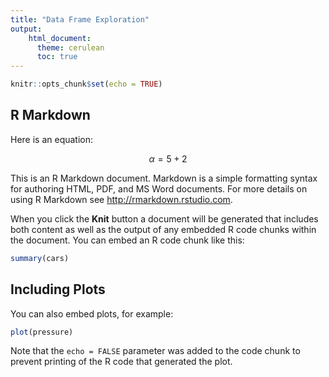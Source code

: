 ```yaml
---
title: "Data Frame Exploration"
output: 
    html_document:
      theme: cerulean
      toc: true
---
```


```r
knitr::opts_chunk$set(echo = TRUE)
```

## R Markdown

Here is an equation:

$$\alpha = 5 + 2$$

This is an R Markdown document. Markdown is a simple formatting syntax for authoring HTML, PDF, and MS Word documents. For more details on using R Markdown see <http://rmarkdown.rstudio.com>.

When you click the **Knit** button a document will be generated that includes both content as well as the output of any embedded R code chunks within the document. You can embed an R code chunk like this:

```r
summary(cars)
```

## Including Plots

You can also embed plots, for example:

```r
plot(pressure)
```

Note that the `echo = FALSE` parameter was added to the code chunk to prevent printing of the R code that generated the plot.
